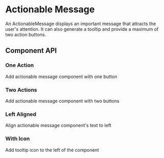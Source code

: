 

# Actionable Message

An ActionableMessage displays an important message that attracts the user's attention. It can also generate a tooltip and provide a maximum of two action buttons.

<Canvas>
  <Story id="ui-components-ui-actionable-message-actionable-message-stories-js--default-story" />
</Canvas>

## Component API

<ArgsTable of={ActionableMessage} />

### One Action

Add actionable message component with one button

<Canvas>
  <Story id="ui-components-ui-actionable-message-actionable-message-stories-js--one-action" />
</Canvas>

### Two Actions

Add actionable message component with two buttons

<Canvas>
  <Story id="ui-components-ui-actionable-message-actionable-message-stories-js--two-actions" />
</Canvas>

### Left Aligned

Align actionable message component's text to left

<Canvas>
  <Story id="ui-components-ui-actionable-message-actionable-message-stories-js--left-aligned" />
</Canvas>

### With Icon

Add tooltip icon to the left of the component

<Canvas>
  <Story id="ui-components-ui-actionable-message-actionable-message-stories-js--with-icon" />
</Canvas>
